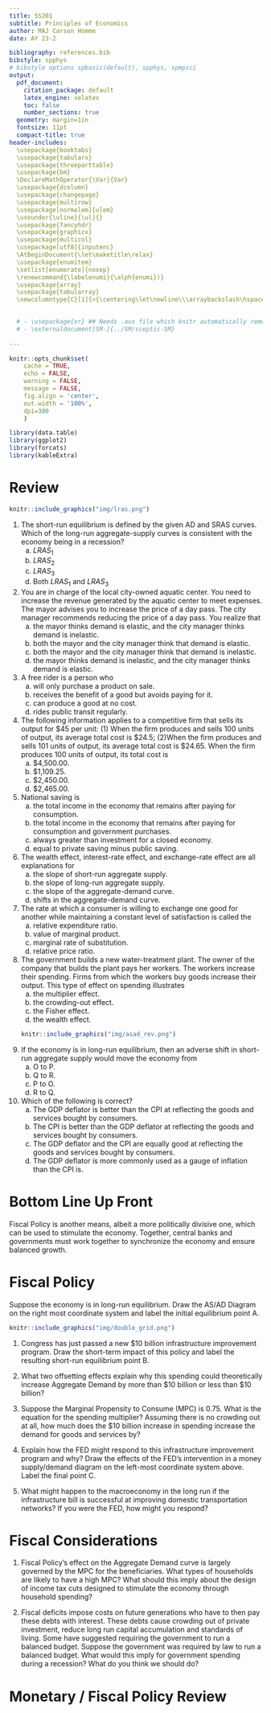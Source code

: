 ```yaml
---
title: SS201
subtitle: Principles of Economics
author: MAJ Carson Homme
date: AY 23-2

bibliography: references.bib
bibstyle: spphys
# bibstyle options spbasic(default), spphys, spmpsci
output:
  pdf_document:
    citation_package: default
    latex_engine: xelatex
    toc: false
    number_sections: true
  geometry: margin=1in
  fontsize: 11pt
  compact-title: true
header-includes: 
  \usepackage{booktabs}
  \usepackage{tabularx}
  \usepackage{threeparttable}
  \usepackage{bm}
  \DeclareMathOperator{\Var}{Var}
  \usepackage{dcolumn}
  \usepackage{changepage}
  \usepackage{multirow}
  \usepackage[normalem]{ulem}
  \useunder{\uline}{\ul}{}
  \usepackage{fancyhdr}
  \usepackage{graphicx}
  \usepackage{multicol}
  \usepackage[utf8]{inputenc}
  \AtBeginDocument{\let\maketitle\relax}
  \usepackage{enumitem}
  \setlist[enumerate]{nosep}
  \renewcommand{\labelenumi}{\alph{enumi})}
  \usepackage{array}
  \usepackage{tabularray}
  \newcolumntype{C}[1]{>{\centering\let\newline\\\arraybackslash\hspace{0pt}}m{#1}}

  
  # - \usepackage{xr} ## Needs .aux file which knitr automatically removes
  # - \externaldocument[SM-]{../SM/sceptic-SM}
  
---
```


```r
knitr::opts_chunk$set(
	cache = TRUE, 
	echo = FALSE, 
	warning = FALSE,
	message = FALSE,
	fig.align = 'center',
	out.width = '100%',
	dpi=300
	)
```

```r
library(data.table)
library(ggplot2)
library(forcats)
library(kableExtra)
```


\fancyhf{}
\begin{center}
    \Large
    \textbf{
    \textit{SS201: Principles of Economics} \\ 
    AY 23-2 \\ 
    }
    Lesson 28: Fiscal Policy
\end{center}
\fancyfoot[C]{\thepage}

# Review {#sec:review}
```r
knitr::include_graphics("img/lras.png")
```
1. The short-run equilibrium is defined by the given AD and SRAS curves. Which of the long-run aggregate-supply curves is consistent with the economy being in a recession?
 	a. 	$LRAS_1$
 	b. 	$LRAS_2$
 	c. 	$LRAS_3$
 	d. 	Both $LRAS_1$ and $LRAS_3$
\vspace{0.5cm}
2. You are in charge of the local city-owned aquatic center. You need to increase the revenue generated by the aquatic center to meet expenses. The mayor advises you to increase the price of a day pass. The city manager recommends reducing the price of a day pass. You realize that
 	a. 	the mayor thinks demand is elastic, and the city manager thinks demand is inelastic.
 	b. 	both the mayor and the city manager think that demand is elastic.
 	c. 	both the mayor and the city manager think that demand is inelastic.
 	d. 	the mayor thinks demand is inelastic, and the city manager thinks demand is elastic.
\vspace{0.5cm}
3. A free rider is a person who
 	a. 	will only purchase a product on sale.
 	b. 	receives the benefit of a good but avoids paying for it.
 	c. 	can produce a good at no cost.
 	d. 	rides public transit regularly.
\pagebreak
4. The following information applies to a competitive firm that sells its output for \$45 per unit: (1) When the firm produces and sells 100 units of output, its average total cost is \$24.5; (2)When the firm produces and sells 101 units of output, its average total cost is \$24.65. When the firm produces 100 units of output, its total cost is
 	a. 	$4,500.00.
 	b. 	$1,109.25.
 	c. 	$2,450.00.
 	d. 	$2,465.00.
\vspace{0.5cm}
5. National saving is
 	a. 	the total income in the economy that remains after paying for consumption.
 	b. 	the total income in the economy that remains after paying for consumption and government purchases.
 	c. 	always greater than investment for a closed economy.
 	d. 	equal to private saving minus public saving.
\vspace{0.5cm}
6. The wealth effect, interest-rate effect, and exchange-rate effect are all explanations for
 	a. 	the slope of short-run aggregate supply.
 	b. 	the slope of long-run aggregate supply.
 	c. 	the slope of the aggregate-demand curve.
 	d. 	shifts in the aggregate-demand curve.
\vspace{0.5cm}
7. The rate at which a consumer is willing to exchange one good for another while maintaining a constant level of satisfaction is called the
 	a. 	relative expenditure ratio.
 	b. 	value of marginal product.
 	c. 	marginal rate of substitution.
 	d. 	relative price ratio.
\pagebreak
8. The government builds a new water-treatment plant. The owner of the company that builds the plant pays her workers. The workers increase their spending. Firms from which the workers buy goods increase their output. This type of effect on spending illustrates
 	a. 	the multiplier effect.
 	b. 	the crowding-out effect.
 	c. 	the Fisher effect.
 	d. 	the wealth effect.
\vspace{0.5cm}
```r
knitr::include_graphics("img/asad_rev.png")
```

9. If the economy is in long-run equilibrium, then an adverse shift in short-run aggregate supply would move the economy from
 	a. 	O to P.
 	b. 	Q to R.
 	c. 	P to O.
 	d. 	R to Q.
\vspace{0.5cm}
10. Which of the following is correct?
 	a. 	The GDP deflator is better than the CPI at reflecting the goods and services bought by consumers.
 	b. 	The CPI is better than the GDP deflator at reflecting the goods and services bought by consumers.
 	c. 	The GDP deflator and the CPI are equally good at reflecting the goods and services bought by consumers.
 	d. 	The GDP deflator is more commonly used as a gauge of inflation than the CPI is.

\pagebreak

# Bottom Line Up Front {#sec:bluf}
Fiscal Policy is another means, albeit a more politically divisive one, which can be used to stimulate the economy. Together, central banks and governments must work together to synchronize the economy and ensure balanced growth. 

# Fiscal Policy {#sec:fisc}
Suppose the economy is in long-run equilibrium. Draw the AS/AD Diagram on the right most coordinate system and label the initial equilibrium point A. 

```r
knitr::include_graphics("img/double_grid.png")
```

1. Congress has just passed a new $10 billion infrastructure improvement program. Draw the short-term impact of this policy and label the resulting short-run equilibrium point B. \vspace{1cm}

2.	What two offsetting effects explain why this spending could theoretically increase Aggregate Demand by more than \$10 billion or less than \$10 billion? \vspace{3cm}

3.	Suppose the Marginal Propensity to Consume (MPC) is 0.75. What is the equation for the spending multiplier? Assuming there is no crowding out at all, how much does the \$10 billion increase in spending increase the demand for goods and services by? \vspace{3cm}

4.	Explain how the FED might respond to this infrastructure improvement program and why? Draw the effects of the FED’s intervention in a money supply/demand diagram on the left-most coordinate system above. Label the final point C. \vspace{3cm}

5.	What might happen to the macroeconomy in the long run if the infrastructure bill is successful at improving domestic transportation networks? If you were the FED, how might you respond? \vspace{3cm}


\pagebreak

# Fiscal Considerations {#sec:fisc_con}
1.	Fiscal Policy’s effect on the Aggregate Demand curve is largely governed by the MPC for the beneficiaries. What types of households are likely to have a high MPC? What should this imply about the design of income tax cuts designed to stimulate the economy through household spending? \vspace{3cm}

2.	Fiscal deficits impose costs on future generations who have to then pay these debts with interest. These debts cause crowding out of private investment, reduce long run capital accumulation and standards of living. Some have suggested requiring the government to run a balanced budget.  Suppose the government was required by law to run a balanced budget. What would this imply for government spending during a recession? What do you think we should do? \vspace{3cm}

\pagebreak

# Monetary / Fiscal Policy Review {#sec:pol_rev}

\begin{center}
\begin{tblr}{
  colspec = {X[c,]X[c]X[c]},
  stretch = 0,
  hlines = {1pt},
  vlines = {1pt},
  row{1} = {10pt},
  row{2} = {30pt},
  row{3} = {180pt},
  row{4-Z} = {120pt},
}
& \textbf{Monetary Policy} & \textbf{Fiscal Policy} \\
\textit{Who} makes policy decisions? &  & \\
What \textit{actions} does this policy type include?	&  & \\
\textit{How} does this policy work?	&  & \\
\textit{Which curve} shifts on AS/AD?	&  & \\
\end{tblr}
\end{center}

